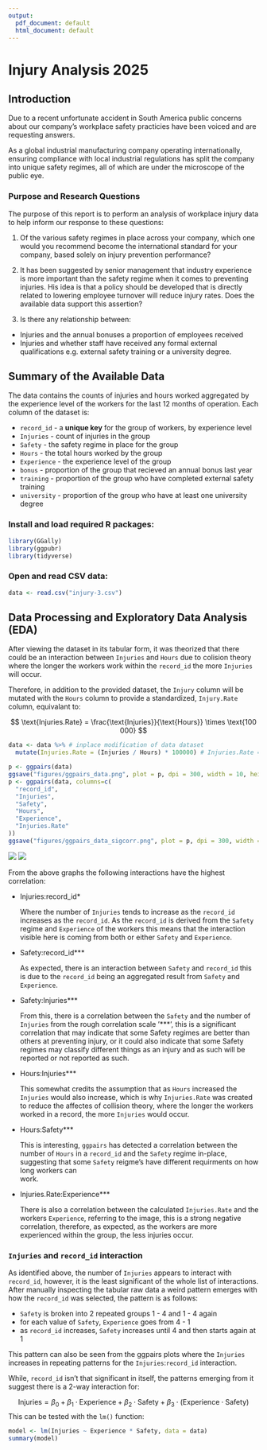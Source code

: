 ```yaml
---
output:
  pdf_document: default
  html_document: default
---
```

# Injury Analysis 2025

## Introduction

Due to a recent unfortunate accident in South America public concerns about our 
company's workplace safety practicies have been voiced and are requesting 
answers. 

As a global industrial manufacturing company operating internationally, ensuring 
compliance with local industrial regulations has split the company into unique
safety regimes, all of which are under the microscope of the public eye.

### Purpose and Research Questions

The purpose of this report is to perform an analysis of workplace injury data to 
help inform our response to these questions:

1. Of the various safety regimes in place across your company, which one would 
you recommend become the international standard for your company, based solely 
on injury prevention performance?

1. It has been suggested by senior management that industry experience is more 
important than the safety regime when it comes to preventing injuries. His idea 
is that a policy should be developed that is directly related to lowering 
employee turnover will reduce injury rates. Does the 
available data support this assertion?

1. Is there any relationship between:

  - Injuries and the annual bonuses a proportion of employees received  
  - Injuries and whether staff have received any formal external qualifications 
e.g. external safety training or a university degree.

## Summary of the Available Data

The data contains the counts of injuries and hours worked aggregated by the 
experience level of the workers for the last 12 months of operation. Each column 
of the dataset is:

- `record_id` - a **unique key** for the group of workers, by experience level
- `Injuries` - count of injuries in the group 
- `Safety` - the safety regime in place for the group
- `Hours` - the total hours worked by the group
- `Experience` - the experience level of the group
- `bonus` - proportion of the group that recieved an annual bonus last year
- `training` - proportion of the group who have completed external safety 
training
- `university` - proportion of the group who have at least one university degree

### Install and load required R packages:

``` R
library(GGally)
library(ggpubr)
library(tidyverse)
```

### Open and read CSV data:

``` r
data <- read.csv("injury-3.csv")
```

## Data Processing and Exploratory Data Analysis (EDA)

After viewing the dataset in its tabular form, it was theorized that there 
could be an interaction between `Injuries` and `Hours` due to colision theory 
where the longer the workers work within the `record_id` the more `Injuries` 
will occur.

Therefore, in addition to the provided dataset, the `Injury` column will be mutated with 
the `Hours` column to provide a standardized, `Injury.Rate` column, equivalant 
to:

$$
\text{Injuries.Rate} = \frac{\text{Injuries}}{\text{Hours}} \times \text{100 000}
$$

``` r
data <- data %>% # inplace modification of data dataset
  mutate(Injuries.Rate = (Injuries / Hours) * 100000) # Injuries.Rate = No. Injuries per 100 000 Hours
```


``` r
p <- ggpairs(data)
ggsave("figures/ggpairs_data.png", plot = p, dpi = 300, width = 10, height = 10)
p <- ggpairs(data, columns=c(
  "record_id",
  "Injuries",
  "Safety",
  "Hours",
  "Experience",
  "Injuries.Rate"
))
ggsave("figures/ggpairs_data_sigcorr.png", plot = p, dpi = 300, width = 10, height = 10)
```

![](figures/ggpairs_data.png)
![](figures/ggpairs_data_sigcorr.png)

From the above graphs the following interactions have the highest correlation:

- Injuries:record_id*

  Where the number of `Injuries` tends to increase as the `record_id` increases
  as the `record_id`. As the `record_id` is derived from the `Safety` regime and 
  `Experience` of the workers this means that the interaction visible here is 
  coming from both or either `Safety` and `Experience`.

- Safety:record_id***

  As expected, there is an interaction between `Safety` and `record_id` this is 
  due to the `record_id` being an aggregated result from `Safety` and
  `Experience`.

- Safety:Injuries***

  From this, there is a correlation between the `Safety` and the number of 
  `Injuries` from the rough correlation scale '***', this is a significant 
  correlation that may indicate that some Safety regimes are better than others 
  at preventing injury, or it could also indicate that some Safety regimes may 
  classify different things as an injury and as such will be reported or not 
  reported as such.

- Hours:Injuries***

  This somewhat credits the assumption that as `Hours` increased the `Injuries` 
  would also increase, which is why `Injuries.Rate` was created to reduce the 
  affectes of collision theory, where the longer the workers worked in a record, 
  the more `Injuries` would occur.

- Hours:Safety***

  This is interesting, `ggpairs` has detected a correlation between the number 
  of `Hours` in a `record_id` and the `Safety` regime in-place, suggesting that
  some `Safety` reigme's have different requirments on how long workers can  
  work.

- Injuries.Rate:Experience***

  There is also a correlation between the calculated `Injuries.Rate` and the 
  workers `Experience`, referring to the image, this is a strong negative 
  correlation, therefore, as expected, as the workers are more experienced 
  within the group, the less injuries occur.
  
### `Injuries` and `record_id` interaction

As identified above, the number of `Injuries` appears to interact with 
`record_id`, however, it is the least significant of the whole list of 
interactions. After manually inspecting the tabular raw data a weird pattern 
emerges with how the `record_id` was selected, the pattern is as follows:

- `Safety` is broken into 2 repeated groups 1 - 4 and 1 - 4 again
- for each value of `Safety`, `Experience` goes from 4 - 1
- as `record_id` increases, `Safety` increases until 4 and then starts 
again at 1

This pattern can also be seen from the ggpairs plots where the `Injuries` 
increases in repeating patterns for the `Injuries`:`record_id` interaction.

While, `record_id` isn't that significant in itself, the patterns emerging from it
suggest there is a 2-way interaction for:

$$
\text{Injuries} = \beta_0+\beta_1\cdot\text{Experience}+\beta_2\cdot\text{Safety}+\beta_3\cdot(\text{Experience}\cdot\text{Safety})
$$
This can be tested with the `lm()` function:

```r
model <- lm(Injuries ~ Experience * Safety, data = data)
summary(model)
```